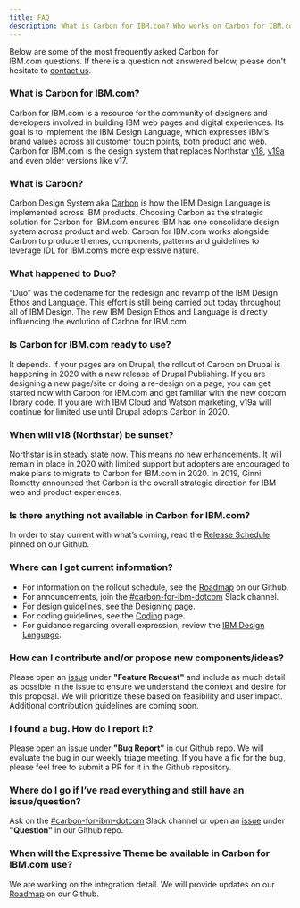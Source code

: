 ```yaml
---
title: FAQ
description: What is Carbon for IBM.com? Who works on Carbon for IBM.com? How can I contribute? Here, we answer some of our frequently asked questions.
---
```


<PageDescription>

Below are some of the most frequently asked Carbon for IBM.com questions. If there is a question not answered below, please don't hesitate to [contact us](https://cognitive-app.slack.com/archives/C2PLX8GQ6). 

</PageDescription>


### What is Carbon for IBM.com?
Carbon for IBM.com is a resource for the community of designers and developers involved in building IBM web pages and digital experiences. Its goal is to implement the IBM Design Language, which expresses IBM’s brand values across all customer touch points, both product and web.  Carbon for IBM.com is the design system that replaces Northstar [v18](https://www.ibm.com/standards/web/v18/design/), [v19a](https://www.ibm.com/standards/web/faq.html) and even older versions like v17.

### What is Carbon?
Carbon Design System aka [Carbon](https://www.carbondesignsystem.com) is how the IBM Design Language is implemented across IBM products. Choosing Carbon as the strategic solution for Carbon for IBM.com ensures IBM has one consolidate design system across product and web. Carbon for IBM.com works alongside Carbon to produce themes, components, patterns and guidelines to leverage IDL for IBM.com’s more expressive nature.

### What happened to Duo?
“Duo” was the codename for the redesign and revamp of the IBM Design Ethos and Language. This effort is still being carried out today throughout all of IBM Design. The new IBM Design Ethos and Language is directly influencing the evolution of Carbon for IBM.com.

### Is Carbon for IBM.com ready to use? 
It depends.  If your pages are on Drupal, the rollout of Carbon on Drupal is happening in 2020 with a new release of Drupal Publishing. If you are designing a new page/site or doing a re-design on a page, you can get started now with Carbon for IBM.com and get familiar with the new dotcom library code. If you are with IBM Cloud and Watson marketing, v19a will continue for limited use until Drupal adopts Carbon in 2020.

### When will v18 (Northstar) be sunset?
Northstar is in steady state now.  This means no new enhancements. It will remain in place in 2020 with limited support but adopters are encouraged to make plans to migrate to Carbon for IBM.com in 2020. In 2019, Ginni Rometty announced that Carbon is the overall strategic direction for IBM web and product experiences.  

### Is there anything not available in Carbon for IBM.com?
In order to stay current with what’s coming, read the [Release Schedule]( https://github.com/carbon-design-system/carbon-for-ibm-dotcom/issues) pinned on our Github.  

### Where can I get current information?
* For information on the rollout schedule, see the [Roadmap](https://github.com/carbon-design-system/carbon-for-ibm-dotcom/wiki/Roadmap) on our Github.  
* For announcements, join the [#carbon-for-ibm-dotcom](https://ibm-studios.slack.com/archives/C2PLX8GQ6) Slack channel.
* For design guidelines, see the [Designing](https://www.ibm.com/standards/web/carbon-for-ibm-dotcom/designing) page.
* For coding guidelines, see the [Coding](https://www.ibm.com/standards/web/carbon-for-ibm-dotcom/developing) page.
* For guidance regarding overall expression, review the [IBM Design Language](https://www.ibm.com/design/language/).

### How can I contribute and/or propose new components/ideas?
Please open an [issue]( https://github.com/carbon-design-system/carbon-for-ibm-dotcom/issues/new/choose) under **"Feature Request"** and include as much detail as possible in the issue to ensure we understand the context and desire for this proposal. We will prioritize these based on feasibility and user impact. Additional contribution guidelines are coming soon.

### I found a bug. How do I report it?
Please open an [issue]( https://github.com/carbon-design-system/carbon-for-ibm-dotcom/issues/new/choose) under **"Bug Report"** in our Github repo. We will evaluate the bug in our weekly triage meeting. If you have a fix for the bug, please feel free to submit a PR for it in the Github repository.

### Where do I go if I’ve read everything and still have an issue/question?
Ask on the [#carbon-for-ibm-dotcom](https://cognitive-app.slack.com/archives/C2PLX8GQ6) Slack channel or open an [issue]( https://github.com/carbon-design-system/carbon-for-ibm-dotcom/issues/new/choose) under **"Question"** in our Github repo.

### When will the Expressive Theme be available in Carbon for IBM.com use?
We are working on the integration detail.  We will provide updates on our [Roadmap](https://github.com/carbon-design-system/carbon-for-ibm-dotcom/wiki/Roadmap) on our Github.
